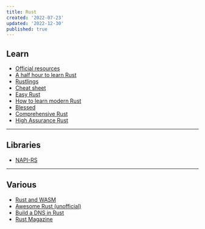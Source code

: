 ```yaml
---
title: Rust
created: '2022-07-23'
updated: '2022-12-30'
published: true
---
```


## Learn

-   [Official resources](https://www.rust-lang.org/learn)
-   [A half hour to learn Rust](https://fasterthanli.me/articles/a-half-hour-to-learn-rust)
-   [Rustlings](https://github.com/rust-lang/rustlings)
-   [Cheat sheet](https://cheats.rs/)
-   [Easy Rust](https://dhghomon.github.io/easy_rust/)
-   [How to learn modern Rust](https://github.com/joaocarvalhoopen/How_to_learn_modern_Rust)
-   [Blessed](https://blessed.rs/crates)
-   [Comprehensive Rust](https://google.github.io/comprehensive-rust/)
-   [High Assurance Rust](https://highassurance.rs/)

---

## Libraries

-   [NAPI-RS](https://napi.rs/)

---

## Various

-   [Rust and WASM](https://rustwasm.github.io/docs/book/)
-   [Awesome Rust (unofficial)](https://github.com/rust-unofficial/awesome-rust)
-   [Build a DNS in Rust](https://github.com/EmilHernvall/dnsguide)
-   [Rust Magazine](https://rustmagazine.github.io/)
